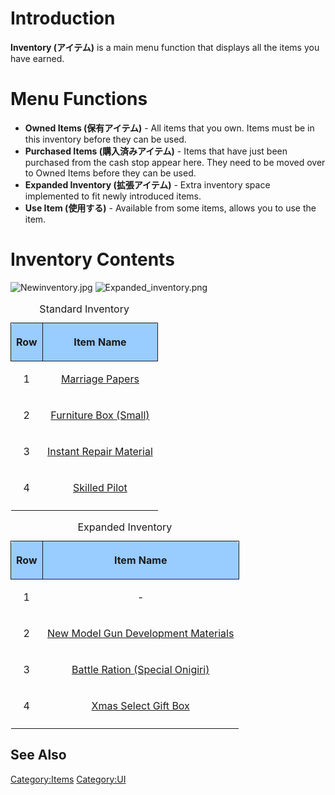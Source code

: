 =Introduction=

'''Inventory (アイテム)''' is a main menu function that displays all the items you have earned.

=Menu Functions=

* '''Owned Items (保有アイテム)''' - All items that you own. Items must be in this inventory before they can be used.
* '''Purchased Items (購入済みアイテム)''' - Items that have just been purchased from the cash stop appear here. They need to be moved over to Owned Items before they can be used.
* '''Expanded Inventory (拡張アイテム)''' - Extra inventory space implemented to fit newly introduced items.
* '''Use Item (使用する)''' - Available from some items, allows you to use the item.

=Inventory Contents=
[[File:Newinventory.jpg|none]]
[[File:Expanded_inventory.png|right]]
{| class="wikitable"
|+Standard Inventory
|-
!style="text-align: center; border-radius: 6px 0 0 0; border-style: solid; border-width: 1px; background-color:#99CCFF;"|Row
!style="text-align: center; border-radius: 0 6px 0 0; border-style: solid; border-width: 1px; background-color:#99CCFF;" colspan="8"|Item Name
|-
|style="text-align: center; "|1
|style="text-align: center; "|[[Marriage|Marriage Papers]]
|style="text-align: center; "|[[Medal]]s
|style="text-align: center; "|[[Akashi's Improvement Arsenal|Improvement Materials]]
|style="text-align: center; "|[[Irako]]
|style="text-align: center; "|[[Present Box]]es
|style="text-align: center; "|[[Valentine's Chocolate]]s
|style="text-align: center; "|[[Medal#Hard Mode Medal|Hard Mode Medals]]
|style="text-align: center; "|[[Jets|New Aircraft Blueprint]]
|-
|style="text-align: center; "|2
|style="text-align: center; "|[[Furniture#Obtaining%20Furniture%20Coins|Furniture Box (Small)]]
|style="text-align: center; "|[[Furniture#Obtaining%20Furniture%20Coins|Furniture Box (Medium)]]
|style="text-align: center; "|[[Furniture#Obtaining%20Furniture%20Coins|Furniture Box (Large)]]
|style="text-align: center; "|[[Mamiya]]
|style="text-align: center; "|[[Blueprint]]s
|style="text-align: center; "|[[Furniture#Purchasing Furniture|Furniture Fairies]]
|style="text-align: center; "|[[Headquarters Personnel]]
|style="text-align: center; "|[[Reinforcement Expansion]]
|-
|style="text-align: center; "|3
|style="text-align: center; "|[[Instant Repair Material]]
|style="text-align: center; "|[[Instant Construction Material]]
|style="text-align: center; "|Development Materials
|style="text-align: center; "|Dock Key
|style="text-align: center; "|[[Repair Team]]
|style="text-align: center; "|[[Repair Goddess]]
|style="text-align: center; "|[[Hishimochi]]
|style="text-align: center; "|[[Saury]]
|-
|style="text-align: center; "|4
|style="text-align: center; "|[[Skilled Pilot]]
|style="text-align: center; "|[[Prototype Flight Deck Catapult]]
|style="text-align: center; "|[[Jets|Ne-Type Jet Engine]]
|style="text-align: center; "|[[Canned Saury]]
|style="text-align: center; "|[[Battle Rations]]
|style="text-align: center; "|[[Maritime Resupply]]
|style="text-align: center; "|[[Construction Team]]
|style="text-align: center; "|[[Submarine Supply Material]]
|-
|}
{| class="wikitable"
|+Expanded Inventory
|-
!style="text-align: center; border-radius: 6px 0 0 0; border-style: solid; border-width: 1px; background-color:#99CCFF;"|Row
!style="text-align: center; border-radius: 0 6px 0 0; border-style: solid; border-width: 1px; background-color:#99CCFF;" colspan="3"|Item Name
|-
|style="text-align: center; "|1
|style="text-align: center; "|-
|style="text-align: center; "|-
|style="text-align: center; "|[[Action Report]]s
|-
|style="text-align: center; "|2
|style="text-align: center; "|[[New Model Gun Development Material]]s
|style="text-align: center; "|[[New Model Aviation Development Material]]s
|style="text-align: center; "|[[New Model Rocket Development Material]]s
|-
|style="text-align: center; "|3
|style="text-align: center; "|[[Battle Ration (Special Onigiri)]]
|style="text-align: center; "|[[Emergency Repair Materials]]
|style="text-align: center; "|[[New Model Armament Material]]s
|-
|style="text-align: center; "|4
|style="text-align: center; "|[[Xmas Select Gift Box]]
|style="text-align: center; "|-
|style="text-align: center; "|[[Setsubun Mini-Event|Setsubun Beans]]
|-
|}

==See Also==
{{Mechanics}}
[[Category:Items]]
[[Category:UI]]